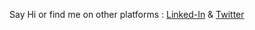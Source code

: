 Say Hi or find me on other platforms : [Linked-In](https://www.linkedin.com/in/mihir-verma-8414211b0) & [Twitter](https://twitter.com/IWON_1)